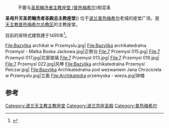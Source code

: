 :不要与[[圣若翰洗者主教座堂_(普热梅希尔)|圣若翰洗者主教座堂 (普热梅希尔)]]相混淆
{{noteTA
|1=zh:普熱梅希爾;zh-cn:普热梅希尔; zh-tw:普瑟密士;
}}
{{Infobox religious building
|building_name=圣母升天圣若翰洗者圣殿总主教座堂<br>{{lang|pl|Bazylika archikatedralna Wniebowzięcia Najświętszej Maryi Panny i św. Jana Chrzciciela w Przemyślu}}
|image ={{Annotated image |float=none |width=280 |height=260 |caption={{centre|鸟瞰图}} |image=Bazylika archikatedralna Wniebowzięcia Najświętszej Maryi Panny i św. Jana Chrzciciela w Przemyślu z lotu ptaka.jpg |image-top=-70 |image-left=-170 |image-width=600}}
|location=[[波兰|波兰]][[普热梅希尔|普热梅希尔]]
|religious_affiliation=[[罗马天主教|罗马天主教]]
|rite=
|province=[[天主教普热梅希尔总教区|天主教普热梅希尔总教区]] 
|district=舊城
|architecture_style=哥特式、巴洛克式
|year_completed= 15世纪
}}
'''圣母升天圣若翰洗者圣殿总主教座堂'''({{lang-pl|Bazylika archikatedralna Wniebowzięcia Najświętszej Maryi Panny i św. Jana Chrzciciela w Przemyślu}}) 位于[[波兰|波兰]][[普热梅希尔|普热梅希尔]]老城的座堂广场，是[[天主教普热梅希尔总教区|天主教普热梅希尔总教区]]的主教座堂。

目前的哥特式建筑建于1495年<ref name="History">{{cite web|url=http://www.katedra-przemysl.pl/o-parafii/Historia/|title=HISTORIA BAZYLIKI ARCHIKATEDRALNEJ|publisher=www.katedra-przemysl.pl|accessdate=28 May 2013|deadurl=yes|archiveurl=https://web.archive.org/web/20130618201009/http://www.katedra-przemysl.pl/o-parafii/Historia/|archivedate=2013年6月18日}}</ref>。

<gallery class="center">
File:Bazylika archikat w Przemyslu.jpg|
File:Bazylika archikatedralna Przemysl - Matka Boska Jackowa.jpg|正祭台
File:7 Przemysl 015.jpg|
File:7 Przemysl 017.jpg|花窗玻璃
File:7 Przemysl 013.jpg|
File:7 Przemysl 019.jpg|
File:7 Przemysl 022.jpg|风琴
File:Bazylika archikatedralna Przemysl Pelczar.jpg|
File:Bazylika Archikatedralna pod wezwaniem Jana Chrzciciela w Przemyslu.jpg|立面
File:Archikatedra przemyska - wieza.jpg|钟楼
</gallery>
 
==参考==
{{Reflist}}

{{coord|49|46|51|N|22|46|7|E|type:landmark|display=title}}
[[Category:波兰天主教主教座堂|Category:波兰天主教主教座堂]]
[[Category:波兰宗座圣殿|Category:波兰宗座圣殿]]
[[Category:普热梅希尔|Category:普热梅希尔]]
{{波兰宗座圣殿}}